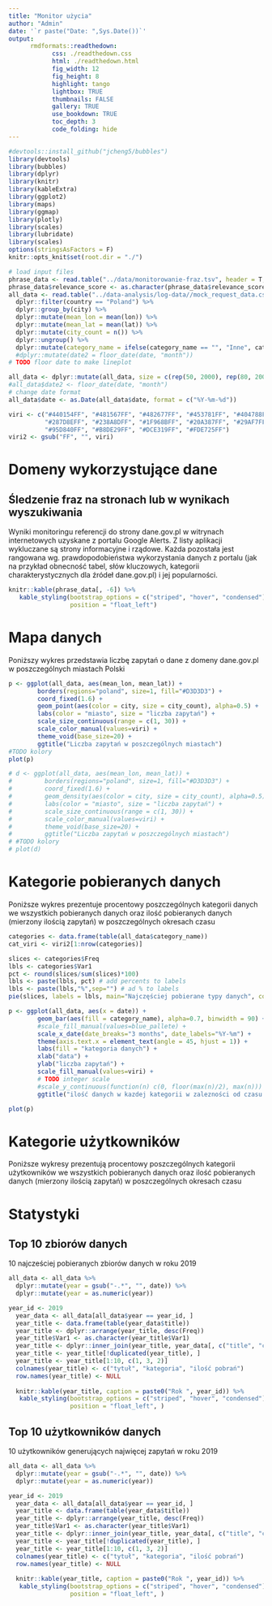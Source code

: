 ```yaml
---
title: "Monitor użycia"
author: "Admin"
date: '`r paste("Date: ",Sys.Date())`'
output: 
      rmdformats::readthedown:
            css: ./readthedown.css
            html: ./readthedown.html
            fig_width: 12
            fig_height: 8
            highlight: tango
            lightbox: TRUE
            thumbnails: FALSE
            gallery: TRUE
            use_bookdown: TRUE
            toc_depth: 3
            code_folding: hide
---
```


```r
#devtools::install_github("jcheng5/bubbles")
library(devtools)
library(bubbles)
library(dplyr)
library(knitr)
library(kableExtra)
library(ggplot2)
library(maps)
library(ggmap)
library(plotly)
library(scales)
library(lubridate)
library(scales)
options(stringsAsFactors = F)
knitr::opts_knit$set(root.dir = "./")
```

```r
# load input files
phrase_data <- read.table("../data/monitorowanie-fraz.tsv", header = T, sep="\t")
phrase_data$relevance_score <- as.character(phrase_data$relevance_score)
all_data <- read.table("../data-analysis/log-data//mock_request_data.csv", header = T, sep=",") %>%
  dplyr::filter(country == "Poland") %>%
  dplyr::group_by(city) %>%
  dplyr::mutate(mean_lon = mean(lon)) %>%
  dplyr::mutate(mean_lat = mean(lat)) %>%
  dplyr::mutate(city_count = n()) %>%
  dplyr::ungroup() %>%
  dplyr::mutate(category_name = ifelse(category_name == "", "Inne", category_name))
  #dplyr::mutate(date2 = floor_date(date, "month"))
# TODO floor date to make lineplot

all_data <- dplyr::mutate(all_data, size = c(rep(50, 2000), rep(80, 2000), rep(100, nrow(all_data)-4000)))
#all_data$date2 <- floor_date(date, "month")
# change date format
all_data$date <- as.Date(all_data$date, format = c("%Y-%m-%d"))

viri <- c("#440154FF", "#481567FF", "#482677FF", "#453781FF", "#404788FF", "#39568CFF", "#33638DFF", "#2D708EFF",
          "#287D8EFF", "#238A8DFF", "#1F968BFF", "#20A387FF", "#29AF7FFF", "#3CBB75FF", "#55C667FF", "#73D055FF",
          "#95D840FF", "#B8DE29FF", "#DCE319FF", "#FDE725FF")
viri2 <- gsub("FF", "", viri)
```


# Domeny wykorzystujące dane 

## Śledzenie fraz na stronach lub w wynikach wyszukiwania

Wyniki monitoringu referencji do strony dane.gov.pl w witrynach internetowych uzyskane z portalu Google Alerts. Z listy aplikacji wykluczane są strony informacyjne i rządowe. Każda pozostała jest rangowana wg. prawdopodobieństwa wykorzystania danych z portalu (jak na przykład obnecność tabel, słów kluczowych, kategorii charakterystycznych dla źródeł dane.gov.pl) i jej popularności.

```r
knitr::kable(phrase_data[, -6]) %>%
   kable_styling(bootstrap_options = c("striped", "hover", "condensed"),
                 position = "float_left")
```

# Mapa danych

Poniższy wykres przedstawia liczbę zapytań o dane z domeny dane.gov.pl w poszczególnych miastach Polski

```r
p <- ggplot(all_data, aes(mean_lon, mean_lat)) +
        borders(regions="poland", size=1, fill="#D3D3D3") +
        coord_fixed(1.6) +
        geom_point(aes(color = city, size = city_count), alpha=0.5) +
        labs(color = "miasto", size = "liczba zapytań") +
        scale_size_continuous(range = c(1, 30)) +
        scale_color_manual(values=viri) +
        theme_void(base_size=20) +
        ggtitle("Liczba zapytań w poszczególnych miastach")
#TODO kolory
plot(p)

# d <- ggplot(all_data, aes(mean_lon, mean_lat)) +
#         borders(regions="poland", size=1, fill="#D3D3D3") +
#         coord_fixed(1.6) +
#         geom_density(aes(color = city, size = city_count), alpha=0.5) +
#         labs(color = "miasto", size = "liczba zapytań") +
#         scale_size_continuous(range = c(1, 30)) +
#         scale_color_manual(values=viri) +
#         theme_void(base_size=20) +
#         ggtitle("Liczba zapytań w poszczególnych miastach")
# #TODO kolory
# plot(d)
```

# Kategorie pobieranych danych

Poniższe wykres prezentuje procentowy poszczególnych kategorii danych we wszystkich pobieranych danych oraz ilość pobieranych danych (mierzony ilością zapytań) w poszczególnych okresach czasu 

```r
categories <- data.frame(table(all_data$category_name))
cat_viri <- viri2[1:nrow(categories)]

slices <- categories$Freq
lbls <- categories$Var1
pct <- round(slices/sum(slices)*100)
lbls <- paste(lbls, pct) # add percents to labels
lbls <- paste(lbls,"%",sep="") # ad % to labels 
pie(slices, labels = lbls, main="Najczęściej pobierane typy danych", col = cat_viri)

```

```r
p <- ggplot(all_data, aes(x = date)) +
        geom_bar(aes(fill = category_name), alpha=0.7, binwidth = 90) +
        #scale_fill_manual(values=blue_pallete) +
        scale_x_date(date_breaks="3 months", date_labels="%Y-%m") +
        theme(axis.text.x = element_text(angle = 45, hjust = 1)) +
        labs(fill = "kategoria danych") +
        xlab("data") +
        ylab("liczba zapytań") +
        scale_fill_manual(values=viri) +
        # TODO integer scale
        #scale_y_continuous(function(n) c(0, floor(max(n)/2), max(n))) 
        ggtitle("ilość danych w kazdej kategorii w zalezności od czasu ściągnia")

plot(p)

```

# Kategorie użytkowników

Poniższe wykresy prezentują procentowy poszczególnych kategorii użytkowników we wszystkich pobieranych danych oraz ilość pobieranych danych (mierzony ilością zapytań) w poszczególnych okresach czasu 

# Statystyki

## Top 10 zbiorów danych

10 najcześciej pobieranych zbiorów danych w roku 2019

```r
all_data <- all_data %>%
  dplyr::mutate(year = gsub("-.*", "", date)) %>%
  dplyr::mutate(year = as.numeric(year))

year_id <- 2019
  year_data <- all_data[all_data$year == year_id, ]
  year_title <- data.frame(table(year_data$title))
  year_title <- dplyr::arrange(year_title, desc(Freq))
  year_title$Var1 <- as.character(year_title$Var1)
  year_title <- dplyr::inner_join(year_title, year_data[, c("title", "category_name")], by = c("Var1" = "title"))
  year_title <- year_title[!duplicated(year_title), ]
  year_title <- year_title[1:10, c(1, 3, 2)]
  colnames(year_title) <- c("tytuł", "kategoria", "ilość pobrań")
  row.names(year_title) <- NULL
  
  knitr::kable(year_title, caption = paste0("Rok ", year_id)) %>%
   kable_styling(bootstrap_options = c("striped", "hover", "condensed"),
                 position = "float_left", )

```

## Top 10 użytkowników danych

10 użytkowników generujących najwięcej zapytań w roku 2019

```r
all_data <- all_data %>%
  dplyr::mutate(year = gsub("-.*", "", date)) %>%
  dplyr::mutate(year = as.numeric(year))

year_id <- 2019
  year_data <- all_data[all_data$year == year_id, ]
  year_title <- data.frame(table(year_data$title))
  year_title <- dplyr::arrange(year_title, desc(Freq))
  year_title$Var1 <- as.character(year_title$Var1)
  year_title <- dplyr::inner_join(year_title, year_data[, c("title", "category_name")], by = c("Var1" = "title"))
  year_title <- year_title[!duplicated(year_title), ]
  year_title <- year_title[1:10, c(1, 3, 2)]
  colnames(year_title) <- c("tytuł", "kategoria", "ilość pobrań")
  row.names(year_title) <- NULL
  
  knitr::kable(year_title, caption = paste0("Rok ", year_id)) %>%
   kable_styling(bootstrap_options = c("striped", "hover", "condensed"),
                 position = "float_left", )

```
